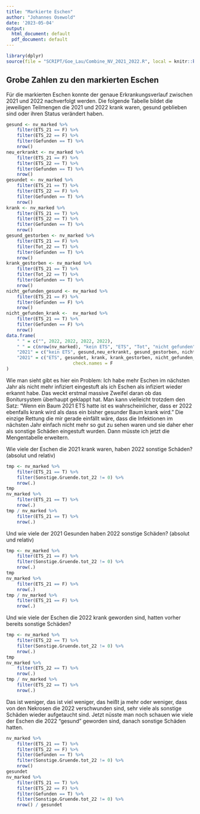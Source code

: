 ```yaml
---
title: "Markierte Eschen"
author: "Johannes Osewold"
date: '2023-05-04'
output:
  html_document: default
  pdf_document: default
---
```


```r
library(dplyr)
source(file = "SCRIPT/Goe_Lau/Combine_NV_2021_2022.R", local = knitr::knit_global())
```

## Grobe Zahlen zu den markierten Eschen
Für die markierten Eschen konnte der genaue Erkrankungsverlauf zwischen 2021 und 2022
nachverfolgt werden. Die folgende Tabelle bildet die jeweiligen Teilmengen die 2021 und 2022 
krank waren, gesund geblieben sind oder ihren Status verändert haben.

```r
gesund <- nv_marked %>% 
	filter(ETS_21 == F) %>% 
	filter(ETS_22 == F) %>% 
	filter(Gefunden == T) %>% 
	nrow()
neu_erkrankt <- nv_marked %>% 
	filter(ETS_21 == F) %>% 
	filter(ETS_22 == T) %>% 
	filter(Gefunden == T) %>% 
	nrow()
gesundet <- nv_marked %>% 
	filter(ETS_21 == T) %>% 
	filter(ETS_22 == F) %>% 
	filter(Gefunden == T) %>% 
	nrow()
krank <- nv_marked %>% 
	filter(ETS_21 == T) %>% 
	filter(ETS_22 == T) %>% 
	filter(Gefunden == T) %>% 
	nrow()
gesund_gestorben <- nv_marked %>% 
	filter(ETS_21 == F) %>% 
	filter(Tot_22 == T) %>% 
	filter(Gefunden == T) %>% 
	nrow()
krank_gestorben <- nv_marked %>% 
	filter(ETS_21 == T) %>% 
	filter(Tot_22 == T) %>% 
	filter(Gefunden == T) %>% 
	nrow()
nicht_gefunden_gesund <- nv_marked %>% 
	filter(ETS_21 == F) %>% 
	filter(Gefunden == F) %>% 
	nrow()
nicht_gefunden_krank <-  nv_marked %>% 
	filter(ETS_21 == T) %>% 
	filter(Gefunden == F) %>% 
	nrow()
data.frame(
	" " = c("", 2022, 2022, 2022, 2022),
	" " = c(nrow(nv_marked), "kein ETS", "ETS", "Tot", "nicht gefunden"),
	"2021" = c("kein ETS", gesund,neu_erkrankt, gesund_gestorben, nicht_gefunden_gesund),
	"2021" = c("ETS", gesundet, krank, krank_gestorben, nicht_gefunden_krank),
						 check.names = F
)
```

Wie man sieht gibt es hier ein Problem: Ich habe mehr Eschen im nächsten Jahr als nicht 
mehr infiziert eingestuft als ich Eschen als infiziert wieder erkannt habe.
Das weckt erstmal massive Zweifel daran ob das Bonitursystem überhaupt geklappt hat.
Man kann vielleicht trotzdem den Satz: "Wenn ein Baum 2021 ETS hatte ist es wahrscheinlicher,
dass er 2022 ebenfalls krank wird als dass ein bisher gesunder Baum krank wird." 
Die einzige Rettung die mir gerade einfällt wäre, dass die Infektionen im nächsten 
Jahr einfach nicht mehr so gut zu sehen waren und sie daher eher als sonstige Schäden eingestuft wurden.
Dann müsste ich jetzt die Mengentabelle erweitern.

Wie viele der Eschen die 2021 krank waren, haben 2022 sonstige Schäden? (absolut und relativ)

```r
tmp <- nv_marked %>% 
	filter(ETS_21 == T) %>%
	filter(Sonstige.Gruende.tot_22 != 0) %>% 
	nrow(.)
tmp
nv_marked %>% 
	filter(ETS_21 == T) %>%
	nrow(.)
tmp / nv_marked %>% 
	filter(ETS_21 == T) %>%
	nrow(.)
```
Und wie viele der 2021 Gesunden haben 2022 sonstige Schäden? (absolut und relativ)
```r
tmp <- nv_marked %>% 
	filter(ETS_21 == F) %>%
	filter(Sonstige.Gruende.tot_22 != 0) %>% 
	nrow(.)
tmp
nv_marked %>% 
	filter(ETS_21 == F) %>%
	nrow(.)
tmp / nv_marked %>% 
	filter(ETS_21 == F) %>%
	nrow(.)
```
Und wie viele der Eschen die 2022 krank geworden sind, hatten vorher bereits sonstige Schäden?


```r
tmp <- nv_marked %>% 
	filter(ETS_22 == T) %>%
	filter(Sonstige.Gruende.tot_22 != 0) %>% 
	nrow(.)
tmp
nv_marked %>% 
	filter(ETS_22 == T) %>%
	nrow(.)
tmp / nv_marked %>% 
	filter(ETS_22 == T) %>%
	nrow(.)
```

Das ist weniger, das ist viel weniger, das heißt ja mehr oder weniger, dass 
von den Nekrosen die 2022 verschwunden sind, sehr viele als sonstige Schäden wieder 
aufgetaucht sind. Jetzt nüsste man noch schauen wie viele der Eschen die 
2022 "gesund" geworden sind, danach sonstige Schäden hatten.

```r
nv_marked %>% 
	filter(ETS_21 == T) %>% 
	filter(ETS_22 == F) %>% 
	filter(Gefunden == T) %>% 
	filter(Sonstige.Gruende.tot_22 != 0) %>% 
	nrow()
gesundet
nv_marked %>% 
	filter(ETS_21 == T) %>% 
	filter(ETS_22 == F) %>% 
	filter(Gefunden == T) %>% 
	filter(Sonstige.Gruende.tot_22 != 0) %>% 
	nrow() / gesundet
```



